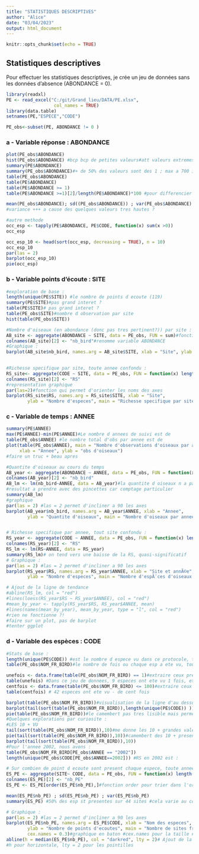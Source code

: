 ```yaml
---
title: "STATISTIQUES DESCRIPTIVES"
author: "Alice"
date: "03/04/2023"
output: html_document
---
```


```r
knitr::opts_chunk$set(echo = TRUE)
```

## Statistiques descriptives

Pour effectuer les statistiques descriptives, je crée un jeu de données sans les données d'absence (ABONDANCE = 0).

```r
library(readxl)
PE <- read_excel("C:/git/Grand_lieu/DATA/PE.xlsx",
                  col_names = TRUE) 
library(data.table)
setnames(PE,"ESPECE","CODE")

PE_obs<-subset(PE, ABONDANCE != 0 )
```

### a - Variable réponse : ABONDANCE

```r
plot(PE_obs$ABONDANCE)
hist(PE_obs$ABONDANCE) #bcp bcp de petites valeurs#att valeurs extremes
summary(PE$ABONDANCE)
summary(PE_obs$ABONDANCE)#+ de 50% des valeurs sont des 1 ; max a 700 indiv
table(PE_obs$ABONDANCE)
table(PE$ABONDANCE)
table(PE$ABONDANCE >= 1)
table(PE$ABONDANCE >=1)[2]/length(PE$ABONDANCE)*100 #pour differencier le 0 des autres 

mean(PE_obs$ABONDANCE); sd((PE_obs$ABONDANCE)) ; var(PE_obs$ABONDANCE)
#variance +++ a cause des quelques valeurs tres hautes ? 

#autre methode 
occ_esp <- tapply(PE$ABONDANCE, PE$CODE, function(x) sum(x >0))
occ_esp

occ_esp_10 <- head(sort(occ_esp, decreasing = TRUE), n = 10)
occ_esp_10
par(las = 2)
barplot(occ_esp_10)
pie(occ_esp)
```

### b - Variable points d'écoute : SITE

```r
#exploration de base : 
length(unique(PE$SITE)) #le nombre de points d ecoute (119) 
summary(PE$SITE)#pas grand interet ? 
table(PE$SITE)# pas grand interet ?
table(PE_obs$SITE)#nombre d observation par site 
hist(table(PE_obs$SITE))

#Nombre d'oiseaux (en abondance (donc pas tres pertinent?)) par site :
AB_site <- aggregate(ABONDANCE ~ SITE, data = PE_obs, FUN = sum)#fonction aggregate pour fusionner des infos ensemble 
colnames(AB_site)[2] <- "nb_bird"#renomme variable ABONDANCE
#Graphique : 
barplot(AB_site$nb_bird, names.arg = AB_site$SITE, xlab = "Site", ylab = "Nombre d'oiseaux", main = "Nombre d'oiseaux par site")
 

#Richesse specifique par site, toute annee confondu : 
RS_site<- aggregate(CODE ~ SITE, data = PE_obs, FUN = function(x) length(unique(x)))
colnames(RS_site)[2] <- "RS"
#representation graphique 
par(las=2)#fonction qui permet d'orienter les noms des axes
barplot(RS_site$RS, names.arg = RS_site$SITE, xlab = "Site",
        ylab = "Nombre d'especes", main = "Richesse specifique par site", cex.names = 0.5)
```

### c - Variable de temps : ANNEE

```r
summary(PE$ANNEE)
max(PE$ANNEE)-min(PE$ANNEE)#Le nombre d annees de suivi est de
table(PE_obs$ANNEE) #le nombre total d'obs par annee est de 
plot(table(PE_obs$ANNEE), main = "Nombre d'observations d'oiseaux par an ",
     xlab = "Annee", ylab = "obs d'oiseaux")
#faire un truc + beau apres 

#Quantite d'oiseaux au cours du temps 
AB_year <- aggregate(ABONDANCE ~ ANNEE, data = PE_obs, FUN = function(x) length(unique(x)))
colnames(AB_year)[2] <- "nb_bird"
AB_lm <- lm(nb_bird~ANNEE, data = AB_year)#la quantite d oiseaux n a pas l air de changer 
#resultat a prendre avec des pincettes car comptage particulier 
summary(AB_lm)
#graphique 
par(las = 2) #las = 2 permet d'incliner a 90 les axes
barplot(AB_year$nb_bird, names.arg = AB_year$ANNEE, xlab = "Annee", 
        ylab = "Quantite d'oiseaux", main = "Nombre d'oiseaux par annee", cex.names = 0.8)


# Richesse specifique par annee, tout site confondu : 
RS_year <- aggregate(CODE ~ ANNEE, data = PE_obs, FUN = function(x) length(unique(x)))
colnames(RS_year)[2] <- "RS"
RS_lm <- lm(RS~ANNEE, data = RS_year)
summary(RS_lm)# on tend vers une baisse de la RS, quasi-significatif
# Graphique :
par(las = 2) #las = 2 permet d'incliner a 90 les axes
barplot(RS_year$RS, names.arg = RS_year$ANNEE, xlab = "Site et annÃ©e", 
        ylab = "Nombre d'especes", main = "Nombre d'espÃ¨ces d'oiseaux par annÃ©e", cex.names = 0.8)

# Ajout de la ligne de tendance 
#abline(RS_lm, col = "red")
#lines(loess(RS_year$RS ~ RS_year$ANNEE), col = "red")
#mean_by_year <- tapply(RS_year$RS, RS_year$ANNEE, mean)
#lines(names(mean_by_year), mean_by_year, type = "l", col = "red")
#rien ne fonctionne ?! 
#faire sur un plot, pas de barplot
#tenter ggplot 
```

### d - Variable des espèces : CODE

```r
#Stats de base :
length(unique(PE$CODE)) #est le nombre d espece vu dans ce protocole, toutes annees confondues 
table(PE_obs$NOM_FR_BIRD)#le nombre de fois ou chaque esp a ete vu, toutes annees confondue 

unefois <- data.frame(table(PE_obs$NOM_FR_BIRD) == 1)#extraire ceux present qu'une fois 
table(unefois) #Dans ce jeu de donnees, 9 especes ont ete vu 1 fois, et 90 plusieurs fois
centfois <- data.frame(table(PE_obs$NOM_FR_BIRD) <= 100)#extraire ceux present + de cent fois 
table(centfois) # 42 especes ont ete vu - de cent fois 

barplot(table(PE_obs$NOM_FR_BIRD))#visualisation de la ligne d'au dessus 
barplot(tail(sort(table(PE_obs$NOM_FR_BIRD)),length(unique(PE$CODE)) )) #meme chose avec les espÃ¨ce dans l'ordre d'obs
pie(table(PE_obs$NOM_FR_BIRD))#le camembert pas tres lisible mais permet tout de meme de visualiser quelques especes tres presente
#Quelques explorations par curiosite : 
#LES 10 + VU
tail(sort(table(PE_obs$NOM_FR_BIRD)),10)#me donne les 10 + grandes valeurs 
pie(tail(sort(table(PE_obs$NOM_FR_BIRD)),10))#camembert des 10 + presents
barplot(tail(sort(table(PE_obs$NOM_FR_BIRD)),10))
#Pour l'annee 2002, nous avons : 
table(PE_obs$NOM_FR_BIRD[PE_obs$ANNEE == "2002"])
length(unique(PE_obs$CODE[PE_obs$ANNEE==2002])) #RS en 2002 est :

# Sur combien de point d ecoute sont present chaque espece, toute annee confondu : 
ES_PE <- aggregate(SITE~ CODE, data = PE_obs, FUN = function(x) length(unique(x)))
colnames(ES_PE)[2] <- "nb_PE"
ES_PE <- ES_PE[order(ES_PE$nb_PE),]#fonction order pour trier dans l'ordre croissant 

mean(ES_PE$nb_PE) ; sd(ES_PE$nb_PE) ; var(ES_PE$nb_PE)
summary(ES_PE) #50% des esp st presentes sur 44 sites #cela varie au cours du temps ?

# Graphique :
par(las = 2) #las = 2 permet d'incliner a 90 les axes
barplot(ES_PE$nb_PE, names.arg = ES_PE$CODE, xlab = "Nom des especes", 
        ylab = "Nombre de points d'ecoutes", main = "Nombre de sites frequente par espece", 
        cex.names = 0.3)#graphique en baton #cex.names pour la taille # names.arg pour def les noms  pour chaque barre 
abline(h = median(ES_PE$nb_PE), col = "darkred", lty = 2)# Ajout de la ligne de tendance 
#h pour horizontale, lty = 2 pour les pointilles 

```
